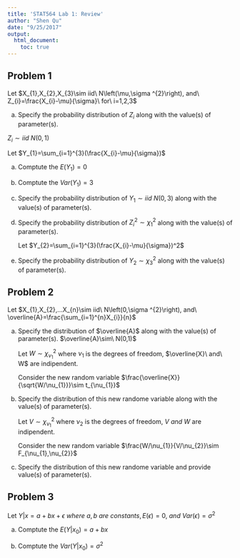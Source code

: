 ```yaml
---
title: 'STAT564 Lab 1: Review'
author: "Shen Qu"
date: "9/25/2017"
output: 
  html_document:
    toc: true
---
```


## Problem 1

Let $X_{1},X_{2},X_{3}\sim iid\ N\left(\mu,\sigma ^{2}\right), and\ Z_{i}=\frac{X_{i}-\mu}{\sigma}\ for\ i=1,2,3$

a. Specify the probability distribution of $Z_{i}$ along with the value(s) of parameter(s).

 $Z_{i}\sim iid\ N\left(0,1\right)$ 

 Let $Y_{1}=\sum_{i=1}^{3}(\frac{X_{i}-\mu}{\sigma})$ 

a. Comptute the $E(Y_{1})=0$

a. Comptute the $Var(Y_{1})=3$

a. Specify the probability distribution of $Y_{1}\sim iid\ N(0,3)$ along with the value(s) of parameter(s).

a. Specify the probability distribution of $Z_{i}^2\sim\chi_{1}^2$ along with the value(s) of parameter(s).

    Let $Y_{2}=\sum_{i=1}^{3}(\frac{X_{i}-\mu}{\sigma})^2$ 

a. Specify the probability distribution of $Y_{2}\sim\chi_{3}^2$ along with the value(s) of parameter(s).

## Problem 2

Let $X_{1},X_{2},...X_{n}\sim iid\ N\left(0,\sigma ^{2}\right), and\ \overline{A}=\frac{\sum_{i=1}^{n}X_{i}}{n}$

a. Specify the distribution of $\overline{A}$ along with the value(s) of parameter(s).
 $\overline{A}\sim\ N(0,1)$

   Let $W\sim\chi_{\nu_{1}}^2$ where $\nu_{1}$ is the degrees of freedom, $\overline{X}\ and\ W$ are indipendent.

   Consider the new random variable $\frac{\overline{X}}{\sqrt{W/\nu_{1}}}\sim t_{\nu_{1}}$

a. Specify the distribution of this new randome variable along with the value(s) of parameter(s).

   Let $V\sim\chi_{\nu_{1}}^2$ where $\nu_{2}$ is the degrees of freedom, $V\ and\ W$ are indipendent.

   Consider the new random variable $\frac{W/\nu_{1}}{V/\nu_{2}}\sim F_{\nu_{1},\nu_{2}}$

a. Specify the distribution of this new randome variable and provide value(s) of parameter(s).


## Problem 3

Let $Y|x=a+bx+\epsilon\ where\ a, b\ are\ constants, E(\epsilon)=0,\ and\ Var(\epsilon)=\sigma^2$

a. Comptute the $E(Y|x_{0})=a+bx$

a. Comptute the $Var(Y|x_{0})=\sigma^2$

